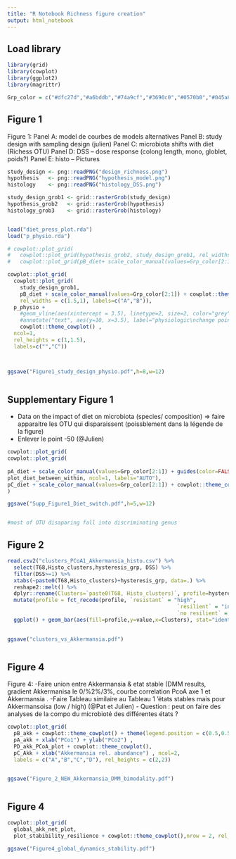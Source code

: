 ```yaml
---
title: "R Notebook Richness figure creation"
output: html_notebook
---
```


## Load library

```r

library(grid)
library(cowplot)
library(ggplot2)
library(magrittr)


```




```r

Grp_color = c("#dfc27d","#a6bddb","#74a9cf","#3690c0","#0570b0","#045a8d","#023858")


```


## Figure 1

Figure 1: 
Panel A: model de courbes de models alternatives
Panel B: study design with sampling design (julien)
Panel C: microbiota shifts with diet (Richess OTU)
Panel D: DSS – dose response (colong length, mono, globlet, poids?)
Panel E: histo – Pictures

```r

study_design <- png::readPNG("design_richness.png")
hypothesis   <- png::readPNG("hypothesis_model.png")
histology    <- png::readPNG("histology_DSS.png")

study_design_grob1 <- grid::rasterGrob(study_design)
hypothesis_grob2   <- grid::rasterGrob(hypothesis)
histology_grob3    <- grid::rasterGrob(histology)


load("diet_press_plot.rda")
load("p_physio.rda")

# cowplot::plot_grid(
#   cowplot::plot_grid(hypothesis_grob2, study_design_grob1, rel_widths = c(1,2), labels=c("A","B")), 
#   cowplot::plot_grid(pB_diet+ scale_color_manual(values=Grp_color[2:1]), histology_grob3,labels=c("C","D"), rel_widths = c(1.2,1)), p_physio, ncol=1, rel_heights = c(1,1,1.5), labels=c("","","E"))

cowplot::plot_grid(
  cowplot::plot_grid(
    study_design_grob1, 
    pB_diet + scale_color_manual(values=Grp_color[2:1]) + cowplot::theme_cowplot() + theme(legend.position = c(0.1,0.2)), 
    rel_widths = c(1.5,1), labels=c("A","B")),
  p_physio + 
    #geom_vline(aes(xintercept = 3.5), linetype=2, size=2, color="grey") + 
    #annotate("text", aes(y=10, x=3.5), label="physiologic\nchange point")  + 
    cowplot::theme_cowplot() ,
  ncol=1,
  rel_heights = c(1,1.5),
  labels=c("","C"))



ggsave("Figure1_study_design_physio.pdf",h=8,w=12)



```


## Supplementary Figure 1

- Data on the impact of diet on microbiota (species/ composition) =>  faire apparaitre les OTU qui disparaissent (poissblement dans la légende de la figure)
- Enlever le point -50 (@Julien)


```r

cowplot::plot_grid(
cowplot::plot_grid(
  
pA_diet + scale_color_manual(values=Grp_color[2:1]) + guides(color=FALSE) + cowplot::theme_cowplot(),
plot_diet_between_within, ncol=1, labels="AUTO"),
pC_diet + scale_color_manual(values=Grp_color[2:1]) + cowplot::theme_cowplot() , labels=c(NA,"C"),  rel_widths = c(1.1,2)
)

ggsave("Supp_Figure1_Diet_switch.pdf",h=5,w=12)


#most of OTU disaparing fall into discriminating genus


```


## Figure 2



```r

read.csv2("clusters_PCoA1_Akkermansia_histo.csv") %>%
  select(T68,Histo_clusters,hysteresis_grp, DSS) %>%
  filter(DSS>=1) %>%
  xtabs(~paste0(T68,Histo_clusters)+hysteresis_grp, data=.) %>%
  reshape2::melt() %>%
  dplyr::rename(Clusters=`paste0(T68, Histo_clusters)`, profile=hysteresis_grp) %>%
  mutate(profile = fct_recode(profile, `resistant` = "high",
                                                      `resilient` = "intermediate",                          
                                                      `no resilient` = "low")) %>%
  ggplot() + geom_bar(aes(fill=profile,y=value,x=Clusters), stat="identity") + ylab("Rats numbers") + scale_fill_manual("Profile based on\nAkkermansia dynamics", values=c("Blue","Grey","Red"))
  

ggsave("clusters_vs_Akkermansia.pdf")



```




## Figure 4


Figure 4: 
-Faire union entre Akkermansia & etat stable (DMM results, gradient Akkermanisa le 0/%2%/3%, courbe correlation PcoA axe 1 et Akkermansia . 
-Faire Tableau similaire au Tableau 1 ‘états stables mais pour Akkermansoisa (low / high) (@Pat et Julien)
- Question : peut on faire des analyses de la compo du microbioté des différentes états ? 




```r


cowplot::plot_grid(
  pB_akk + cowplot::theme_cowplot() + theme(legend.position = c(0.5,0.5)) + scale_fill_manual("Dectected\nbimodality", values=c("grey","black")), 
  pA_akk + xlab("PCo1") + ylab("PCo2") , 
  PD_akk_PCoA_plot + cowplot::theme_cowplot(), 
  pC_Akk + xlab("Akkermansia rel. abundance") , ncol=2,
  labels = c("A","B","C","D"), rel_heights = c(2,2))


ggsave("Figure_2_NEW_Akkermansia_DMM_bimodality.pdf")



```




## Figure 4

```r
cowplot::plot_grid(
  global_akk_net_plot,
  plot_stabibility_resilience + cowplot::theme_cowplot(),nrow = 2, rel_heights = c(1,2))

ggsave("Figure4_global_dynamics_stability.pdf")


```




